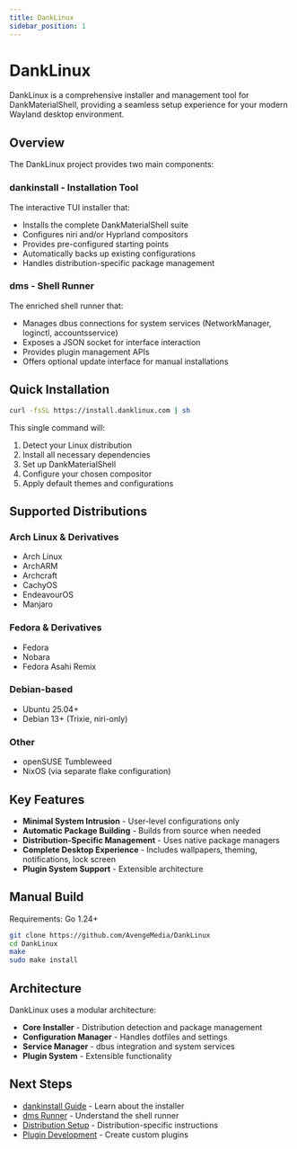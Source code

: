 ```yaml
---
title: DankLinux
sidebar_position: 1
---
```


# DankLinux

DankLinux is a comprehensive installer and management tool for DankMaterialShell, providing a seamless setup experience for your modern Wayland desktop environment.

## Overview

The DankLinux project provides two main components:

### dankinstall - Installation Tool

The interactive TUI installer that:
- Installs the complete DankMaterialShell suite
- Configures niri and/or Hyprland compositors
- Provides pre-configured starting points
- Automatically backs up existing configurations
- Handles distribution-specific package management

### dms - Shell Runner

The enriched shell runner that:
- Manages dbus connections for system services (NetworkManager, loginctl, accountsservice)
- Exposes a JSON socket for interface interaction
- Provides plugin management APIs
- Offers optional update interface for manual installations

## Quick Installation

```bash
curl -fsSL https://install.danklinux.com | sh
```

This single command will:
1. Detect your Linux distribution
2. Install all necessary dependencies
3. Set up DankMaterialShell
4. Configure your chosen compositor
5. Apply default themes and configurations

## Supported Distributions

### Arch Linux & Derivatives
- Arch Linux
- ArchARM
- Archcraft
- CachyOS
- EndeavourOS
- Manjaro

### Fedora & Derivatives
- Fedora
- Nobara
- Fedora Asahi Remix

### Debian-based
- Ubuntu 25.04+
- Debian 13+ (Trixie, niri-only)

### Other
- openSUSE Tumbleweed
- NixOS (via separate flake configuration)

## Key Features

- **Minimal System Intrusion** - User-level configurations only
- **Automatic Package Building** - Builds from source when needed
- **Distribution-Specific Management** - Uses native package managers
- **Complete Desktop Experience** - Includes wallpapers, theming, notifications, lock screen
- **Plugin System Support** - Extensible architecture

## Manual Build

Requirements: Go 1.24+

```bash
git clone https://github.com/AvengeMedia/DankLinux
cd DankLinux
make
sudo make install
```

## Architecture

DankLinux uses a modular architecture:
- **Core Installer** - Distribution detection and package management
- **Configuration Manager** - Handles dotfiles and settings
- **Service Manager** - dbus integration and system services
- **Plugin System** - Extensible functionality

## Next Steps

- [dankinstall Guide](/docs/danklinux/dankinstall) - Learn about the installer
- [dms Runner](/docs/danklinux/dms-runner) - Understand the shell runner
- [Distribution Setup](/docs/danklinux/distributions) - Distribution-specific instructions
- [Plugin Development](/docs/danklinux/plugins) - Create custom plugins
